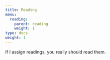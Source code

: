 ```yaml
---
title: Reading
menu:
  reading:
    parent: reading
    weight: 1
type: docs
weight: 1
---
```


If I assign readings, you really should read them.
